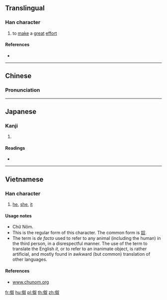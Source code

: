 ==Translingual==

===Han character===
{{Han char|rn=9|rad=人|as=05|sn=7|four=|canj=OVE|ids=⿰亻奴}}

# to [[make an effort|make]] a [[great]] [[effort]]

====References====
* {{Han ref|kx=0096.140|dkj=00464|dj=0204.180|hdz=10140.050|uh=4F2E|ud=20270}}

----

==Chinese==
{{zh-forms}}

===Pronunciation===
{{zh-pron
|m=nú
|c=nou4
|mc=
|oc=
|ma=
|cat=v
}}

----

==Japanese==

===Kanji===
{{ja-kanji|grade=|rs=人05}}

# {{defn|lang=ja|sort=人05}}

====Readings====
* {{ja-readings|on=[[ど]] (do)|kun=[[つとめる]] (tsutomeru)}}

----

==Vietnamese==

===Han character===
{{vi-hantu|[[nó]]|rs=人05}}

# {{label|vi|colloquial}} [[he]], [[she]], [[it]]

====Usage notes====
* Chữ Nôm.
* This is the regular form of this character. The common form is [[奴]].
* The term is ''de facto'' used to refer to any animal (including the human) in the third person, in a disrespectful manner. The use of the term to translate the English ''it'', or to refer to an inanimate object, is rather artificial, and mostly found in awkward (but common) translation of other languages.

====References====
* [http://www.chunom.org/pages/4F2E www.chunom.org]

[[fr:伮]]
[[hu:伮]]
[[pl:伮]]
[[th:伮]]
[[zh:伮]]